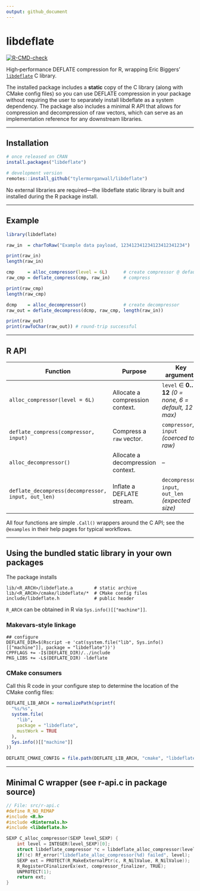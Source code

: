 ```yaml
---
output: github_document
---
```


# libdeflate

<!-- badges: start -->
[![R-CMD-check](https://github.com/tylermorganwall/libdeflate/actions/workflows/R-CMD-check.yaml/badge.svg)](https://github.com/tylermorganwall/libdeflate/actions/workflows/R-CMD-check.yaml)
<!-- badges: end -->

High‑performance DEFLATE compression for R, wrapping Eric Biggers’ [`libdeflate`](https://github.com/ebiggers/libdeflate) C library.

The installed package includes a **static** copy of the C library (along with CMake config files) so you can use DEFLATE compression in your package without requiring the user to separately install libdeflate as a system dependency. The package also includes a minimal R API that allows for compression and decompression of raw vectors, which can serve as an implementation reference for any downstream libraries.

---

## Installation

```r
# once released on CRAN
install.packages("libdeflate")

# development version
remotes::install_github("tylermorganwall/libdeflate")
```

No external libraries are required—the libdeflate static library is built and installed during the R package install.

---

## Example

```r
library(libdeflate)

raw_in  = charToRaw("Example data payload, 123412341234123412341234")

print(raw_in)
length(raw_in)

cmp     = alloc_compressor(level = 6L)      # create compressor @ default level
raw_cmp = deflate_compress(cmp, raw_in)     # compress

print(raw_cmp)
length(raw_cmp)

dcmp    = alloc_decompressor()              # create decompressor
raw_out = deflate_decompress(dcmp, raw_cmp, length(raw_in))

print(raw_out)
print(rawToChar(raw_out)) # round‑trip successful
```

---

## R API

| Function | Purpose | Key arguments |
|----------|---------|---------------|
| `alloc_compressor(level = 6L)` | Allocate a compression context. | `level` ∈ **0…12** *(0 = none, 6 = default, 12 = max)* |
| `deflate_compress(compressor, input)` | Compress a `raw` vector. | `compressor`, `input` *(coerced to raw)* |
| `alloc_decompressor()` | Allocate a decompression context. | – |
| `deflate_decompress(decompressor, input, out_len)` | Inflate a DEFLATE stream. | `decompressor`, `input`, `out_len` *(expected size)* |

All four functions are simple `.Call()` wrappers around the C API; see the `@examples` in their help pages for typical workflows.

---

## Using the bundled static library in your own packages

The package installs

```
lib/<R_ARCH>/libdeflate.a        # static archive
lib/<R_ARCH>/cmake/libdeflate/*  # CMake config files
include/libdeflate.h             # public header
```

`R_ARCH` can be obtained in R via `Sys.info()[["machine"]]`.

### Makevars‑style linkage

```make
## configure
DEFLATE_DIR=$(Rscript -e 'cat(system.file("lib", Sys.info()[["machine"]], package = "libdeflate"))')
CPPFLAGS += -I$(DEFLATE_DIR)/../include
PKG_LIBS += -L$(DEFLATE_DIR) -ldeflate
```

### CMake consumers

Call this R code in your configure step to determine the location of the CMake config files:

```r
DEFLATE_LIB_ARCH = normalizePath(sprintf(
  "%s/%s",
  system.file(
    "lib",
    package = "libdeflate",
    mustWork = TRUE
  ),
  Sys.info()[["machine"]]
))

DEFLATE_CMAKE_CONFIG = file.path(DEFLATE_LIB_ARCH, "cmake", "libdeflate")
```

---

## Minimal C wrapper (see r-api.c in package source)

```c
// File: src/r-api.c
#define R_NO_REMAP
#include <R.h>
#include <Rinternals.h>
#include <libdeflate.h>

SEXP C_alloc_compressor(SEXP level_SEXP) {
    int level = INTEGER(level_SEXP)[0];
    struct libdeflate_compressor *c = libdeflate_alloc_compressor(level);
    if(!c) Rf_error("libdeflate_alloc_compressor(%d) failed", level);
    SEXP ext = PROTECT(R_MakeExternalPtr(c, R_NilValue, R_NilValue));
    R_RegisterCFinalizerEx(ext, compressor_finalizer, TRUE);
    UNPROTECT(1);
    return ext;
}

```